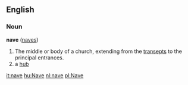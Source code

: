 ==English==
===Noun===
'''nave''' ([[naves]])

#The middle or body of a church, extending from the [[transept]]s to the principal entrances.
#a [[hub]] <!--as in "bowl the round nave" from Hamlet--->

[[it:nave]]
[[hu:Nave]]
[[nl:nave]]
[[pl:Nave]]